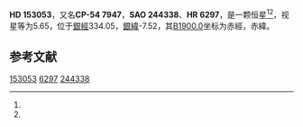 {{Starbox begin
| name = HD 153053
}}
{{Starbox observe
| epoch = [[J2000.0|J2000.0]]
| constell = {{星座名待查}}<ref name=SIMBAD>{{cite web
 | url=http://simbad.u-strasbg.fr/simbad/sim-id?Ident=HR+6297
 | title=Pulsating variable Star
 | publisher=Centre de Données astronomiques de Strasbourg
 | work=SIMBAD
 | accessdate=2012-07-13
 | archive-date=2016-03-18
 | archive-url=https://web.archive.org/web/20160318002917/http://simbad.u-strasbg.fr/simbad/sim-id?Ident=HR+6297
 | dead-url=no
 }}</ref><ref name=DATA>{{cite web
 | url=http://vizier.u-strasbg.fr/viz-bin/VizieR-5?-out.add=.&-source=5050&-corr=PK=HR&-out.max=9999&HR=6297
 | title=VizieR Detailed Page
 | accessdate=2012-07-13
 | archive-date=2016-03-05
 | archive-url=https://web.archive.org/web/20160305021547/http://vizier.u-strasbg.fr/viz-bin/VizieR-5?-out.add=.&-source=5050&-corr=PK=HR&-out.max=9999&HR=6297
 | dead-url=no
 }}</ref>
| 星官 = 
| ra = {{RA|17|0|6.2}}<ref name=SIMBAD /><ref name=DATA />
| dec = {{DEC|-54|35|49}}<ref name=SIMBAD /><ref name=DATA />
| appmag_v = 5.65<ref name=SIMBAD /><ref name=DATA />
}}
{{Starbox character
| class = A5IV-V<ref name=SIMBAD /><ref name=DATA />
| b-v = 0.19<ref name=SIMBAD /><ref name=DATA />
| u-b = 0.1<ref name=SIMBAD /><ref name=DATA />
| r-i = <ref name=SIMBAD /><ref name=DATA />
| variable = 
}}
{{Starbox astrometry
| radial_v = 0.1
| prop_mo_ra = -20
| parallax = 
| p_error = 
}}
{{Starbox catalog
| names =CP-54 7947，[[SAO星表|SAO]] 244338，[[HD星表|HD]] 153053，[[HR星表|HR]] 6297}}
{{Starbox reference |Simbad=HR+6297}}
{{Starbox end}}

'''HD 153053'''，又名'''CP-54 7947'''，'''SAO 244338'''、'''HR 6297'''，是一颗恒星<ref name=SIMBAD /><ref name=DATA />，视星等为5.65，位于[[銀道座標系|銀經]]334.05，[[銀道座標系|銀緯]]-7.52，其[[B1900.0|B1900.0]]坐标为赤經{{RA|16|51|58.7}}，赤緯{{DEC|-54|-7.52|30}}。

== 参考文献 ==
{{reflist}}

{{star-stub}}

[[Category:HD和HDE天體|153053]]
[[Category:HR天體|6297]]
[[Category:SAO天體|244338]]